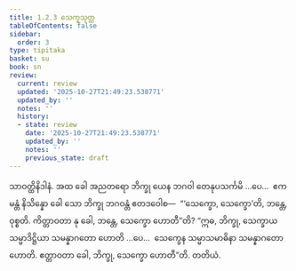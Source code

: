 ```yaml
---
title: 1.2.3 သေက္ခသုတ္တ
tableOfContents: false
sidebar:
  order: 3
type: tipitaka
basket: su
book: sn
review:
  current: review
  updated: '2025-10-27T21:49:23.538771'
  updated_by: ''
  notes: ''
  history:
  - state: review
    date: '2025-10-27T21:49:23.538771'
    updated_by: ''
    notes: ''
    previous_state: draft
---
```



<ReviewStatus review={frontmatter.review} showDetails={true} />

<HypothesisAnnotation frontmatter={frontmatter} />

<DynamicBreadcrumb />

<Division number="13" book="sn" e="ch" v="18" p="281">

<Paragraph number="67" book="sn">
သာဝတ္ထိနိဒါနံ. အထ ခေါ အညတရော ဘိက္ခု ယေန ဘဂဝါ တေနုပသင်္ကမိ …ပေ…  ဧကမန္တံ နိသိန္နော ခေါ သော ဘိက္ခု ဘဂဝန္တံ ဧတဒဝေါစ—  “‘သေက္ခော, သေက္ခော’တိ, ဘန္တေ, ဝုစ္စတိ. ကိတ္တာဝတာ နု ခေါ, ဘန္တေ, သေက္ခော ဟောတီ”တိ?
</Paragraph>

<Paragraph number="68" book="sn">
“ဣဓ, ဘိက္ခု, သေက္ခာယ သမ္မာဒိဋ္ဌိယာ သမန္နာဂတော ဟောတိ …ပေ…  သေက္ခေန သမ္မာသမာဓိနာ သမန္နာဂတော ဟောတိ. ဧတ္တာဝတာ ခေါ, ဘိက္ခု, သေက္ခော ဟောတီ”တိ.

</Paragraph>
</Division>

<Paragraph number="69" type="center" book="sn">
တတိယံ.
</Paragraph>